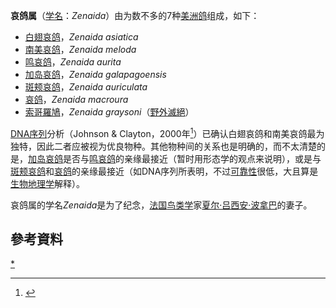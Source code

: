 {{Automatic Taxobox
| image = Zenaida_macroura1.jpg
| image_caption = [[哀鸽|哀鸽]] ''Zenaida macroura''
| taxon = Zenaida
| authority = [[夏尔·吕西安·波拿巴|Bonaparte]], 1838
| subdivision_ranks = 种
| subdivision = 
参见内文
}}

'''哀鸽属'''（[[学名|学名]]：''Zenaida''）由为数不多的7种[[美洲|美洲]][[鸽|鸽]]组成，如下：
* [[白翅哀鸽|白翅哀鸽]]，''Zenaida asiatica''
* [[南美哀鸽|南美哀鸽]]，''Zenaida meloda''
* [[鸣哀鸽|鸣哀鸽]]，''Zenaida aurita''
* [[加岛哀鸽|加岛哀鸽]]，''Zenaida galapagoensis''
* [[斑颊哀鸽|斑颊哀鸽]]，'' Zenaida auriculata''
* [[哀鸽|哀鸽]]，''Zenaida macroura''
* [[索哥羅鳩|索哥羅鳩]]，''Zenaida graysoni''（[[:Category:野外絕滅物種|野外滅絕]]）

[[DNA序列|DNA序列]]分析（Johnson & Clayton，2000年<ref>{{en}}{{cite journal |author=Kevin P. Johnson |coauthors=Dale H. Clayton |year=2000 |title=《A Molecular Phylogeny of the Dove Genus ''Zenaida'': Mitochondrial and Nuclear DNA sequences》 |journal=《''{{tsl|en|Condor (journal)|The Condor}}''》杂志 |issue=第4期 |volume=总第102期 |pages=第864－870页 |url=http://elibrary.unm.edu/sora/Condor/files/issues/v102n04/p0864-p0870.pdf |format=PDF |access-date=2008-09-01 |archive-url=https://web.archive.org/web/20100808170216/http://elibrary.unm.edu/sora/Condor/files/issues/v102n04/p0864-p0870.pdf |archive-date=2010-08-08 |dead-url=yes }}</ref>）已确认白翅哀鸽和南美哀鸽最为独特，因此二者应被视为优良物种。其他物种间的关系也是明确的，而不太清楚的是，[[加岛哀鸽|加岛哀鸽]]是否与[[鸣哀鸽|鸣哀鸽]]的亲缘最接近（暂时用形态学的观点来说明），或是与[[斑颊哀鸽|斑颊哀鸽]]和[[哀鸽|哀鸽]]的亲缘最接近（如DNA序列所表明，不过[[可靠性|可靠性]]很低，大且算是[[生物地理学|生物地理学]]解释）。

哀鸽属的学名''Zenaida''是为了纪念{{link-en|塞奈达·莱提西娅·朱莉·波拿巴|Zénaïde Laetitia Julie Bonaparte}}，[[法国|法国]][[鸟类学|鸟类学]]家[[夏尔·吕西安·波拿巴|夏尔·吕西安·波拿巴]]的妻子。

== 參考資料 ==
{{reflist}}
{{Taxonbar|from=Q375342}}

[[Category:哀鸽属|*]]


{{bird-stub}}